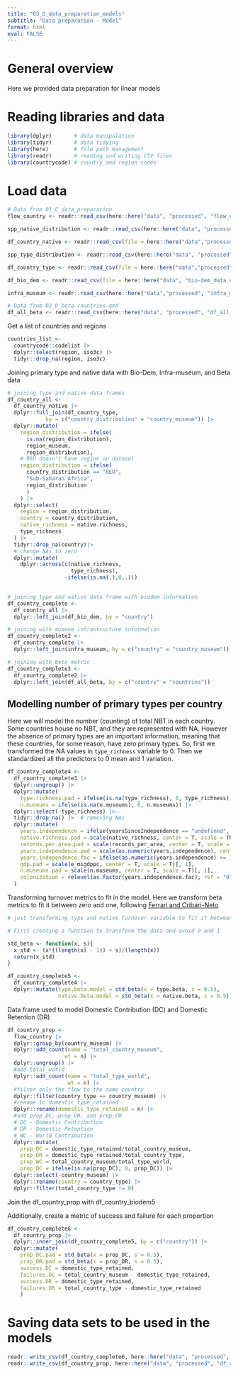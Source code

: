```yaml
---
title: "03_D_data_preparation_models"
subtitle: "Data preparation - Model"
format: html
eval: FALSE
---
```


# General overview

Here we provided data preparation for linear models

# Reading libraries and data

```r
library(dplyr)       # data manipulation
library(tidyr)       # data tidying
library(here)        # file path management
library(readr)       # reading and writing CSV files
library(countrycode) # country and region codes
```

# Load data

```r
# Data from 01_C_data_preparation
flow_country <- readr::read_csv(here::here("data", "processed", "flow_country.csv")) 

spp_native_distribution <- readr::read_csv(here::here("data", "processed", "spp_native_distribution.csv")) 

df_country_native <- readr::read_csv(file = here::here("data","processed", "df_country_native.csv"))

spp_type_distribution <- readr::read_csv(here::here("data", "processed", "spp_type_distribution.csv")) 

df_country_type <- readr::read_csv(file = here::here("data","processed", "df_country_type.csv"))

df_bio_dem <- readr::read_csv(file = here::here("data", "bio-dem_data.csv"))

infra_museum <- readr::read_csv(here::here("data","processed", "infra_museum.csv"))

# Data from 02_D_beta-countries.qmd
df_all_beta <- readr::read_csv(here::here("data", "processed", "df_all_beta.csv"))
```

Get a list of countries and regions
 
```r
countries_list <- 
  countrycode::codelist |>
  dplyr::select(region, iso3c) |>
  tidyr::drop_na(region, iso3c)
```

Joining primary type and native data with Bio-Dem, Infra-museum, and Beta data

```r
# joining type and native data frames
df_country_all <-
  df_country_native |>
  dplyr::full_join(df_country_type, 
            by = c("country_distribution" = "country_museum")) |> 
  dplyr::mutate(
    region_distribution = ifelse(
      is.na(region_distribution), 
      region_museum, 
      region_distribution),
    # REU doesn't have region on dataset
    region_distribution = ifelse(
      country_distribution == "REU", 
      "Sub-Saharan Africa", 
      region_distribution
      )
    ) |>
  dplyr::select(
    region = region_distribution,
    country = country_distribution,
    native_richness = native.richness,
    type_richness
  ) |>
  tidyr::drop_na(country)|>
  # change NAs to zero
  dplyr::mutate(
    dplyr::across(c(native_richness,
                    type_richness),
                  ~ifelse(is.na(.),0,.)))
  

# joining type and native data frame with biodem information
df_country_complete <-
  df_country_all |>
  dplyr::left_join(df_bio_dem, by = "country")

# joining with museum infrastructure information
df_country_complete2 <-
  df_country_complete |>
  dplyr::left_join(infra_museum, by = c("country" = "country_museum"))

# joining with beta metric
df_country_complete3 <-
  df_country_complete2 |>
  dplyr::left_join(df_all_beta, by = c("country" = "countries"))

```

## Modelling number of primary types per country

Here we will model the number (counting) of total NBT in each country. Some countries house no NBT, and they are represented with NA. However the absence of primary types are an important information, meaning that these countries, for some reason, have zero primary types. So, first we transformed the NA values in `type_richness` variable to 0. Then we standardized all the predictors to 0 mean and 1 variation.

```r
df_country_complete4 <-
  df_country_complete3 |>
  dplyr::ungroup() |>
  dplyr::mutate(
    type.richness.pad = ifelse(is.na(type_richness), 0, type_richness),
    n.museums = ifelse(is.na(n.museums), 0, n.museums)) |>
  dplyr::select(-type_richness) |>
  tidyr::drop_na() |>  # removing NAs
  dplyr::mutate(
    years.independence = ifelse(yearsSinceIndependence == "undefined", 0, yearsSinceIndependence),
    native.richness.pad = scale(native_richness, center = T, scale = TRUE)[, 1],
    records.per.area.pad = scale(records_per_area, center = T, scale = T)[, 1],
    years.independence.pad = scale(as.numeric(years.independence), center = T, scale = T)[, 1],
    years.independence.fac = ifelse(as.numeric(years.independence) >= 1, 1, 0),
    gdp.pad = scale(e_migdppc, center = T, scale = T)[, 1],
    n.museums.pad = scale(n.museums, center = T, scale = T)[, 1],
    colonization = relevel(as.factor(years.independence.fac), ref = "0")
  )
```

Transforming turnover metrics to fit in the model. Here we transform beta metrics to fit it between zero and one, following [Ferrari and Cribari-Neto](https://www.ime.usp.br/~sferrari/beta.pdf)

```r
# just transforming type and native turnover variable to fit it between zero and one

# First creating a function to transform the data and avoid 0 and 1

std_beta <- function(x, s){
  x_std <- (x*((length(x) - 1)) + s)/(length(x))
  return(x_std)
}

df_country_complete5 <-
  df_country_complete4 |>
  dplyr::mutate(type.beta.model = std_beta(x = type.beta, s = 0.5),
                native.beta.model = std_beta(x = native.beta, s = 0.5))
```

Data frame used to model Domestic Contribution (DC) and Domestic Retention (DR)

```r
df_country_prop <- 
  flow_country |> 
  dplyr::group_by(country_museum) |>
  dplyr::add_count(name = "total_country_museum",
                  wt = n) |>
  dplyr::ungroup() |>
  #add total_world
  dplyr::add_count(name = "total_type_world",
                   wt = n) |>
  #filter only the flow to the same country
  dplyr::filter(country_type == country_museum) |>
  #rename to domestic_type_retained
  dplyr::rename(domestic_type_retained = n) |>
  #add prop_DC, prop_DR, and prop_CW
  # DC - Domestic Contribution
  # DR - Domestic Retention
  # WC - World Contribution
  dplyr::mutate(
    prop_DC = domestic_type_retained/total_country_museum,
    prop_DR = domestic_type_retained/total_country_type,
    prop_WC = total_country_museum/total_type_world,
    prop_DC = ifelse(is.na(prop_DC), 0, prop_DC)) |> 
  dplyr::select(-country_museum) |> 
  dplyr::rename(country = country_type) |> 
  dplyr::filter(total_country_type != 0)

```

Join the df_country_prop with df_country_biodem5

Additionally, create a metric of success and failure for each proportion

```r
df_country_complete6 <- 
  df_country_prop |> 
  dplyr::inner_join(df_country_complete5, by = c("country")) |> 
  dplyr::mutate(
    prop_DC.pad = std_beta(x = prop_DC, s = 0.5), 
    prop_DR.pad = std_beta(x = prop_DR, s = 0.5),
    success.DC = domestic_type_retained, 
    failures.DC = total_country_museum - domestic_type_retained, 
    success.DR = domestic_type_retained, 
    failures.DR = total_country_type - domestic_type_retained
    )
```

# Saving data sets to be used in the models

```r
readr::write_csv(df_country_complete6, here::here("data", "processed", "df_country_complete6.csv"))
readr::write_csv(df_country_prop, here::here("data", "processed", "df_country_prop.csv"))
```

